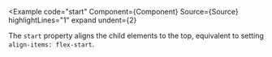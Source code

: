 
<Example
  code="start"
  Component={Component}
  Source={Source}
  highlightLines="1"
  expand
  undent={2}
>
  The `start` property aligns the child elements to the top, equivalent to
  setting `align-items: flex-start`.
</Example>
